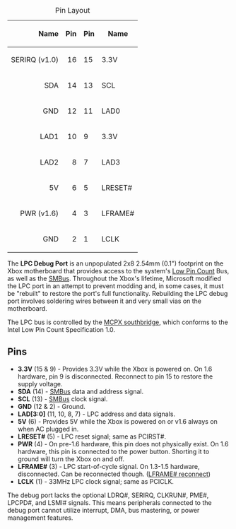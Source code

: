 {|class="wikitable" style="float:right;margin-left:10px;"
|+ Pin Layout
|-
! style="text-align:right" | Name !! style="text-align:right" | Pin !! Pin !! Name
|-
| style="text-align:right" | SERIRQ (v1.0) || style="text-align:right" | 16 || 15 || 3.3V
|-
| style="text-align:right" | SDA || style="text-align:right" | 14 || 13 || SCL
|-
| style="text-align:right" | GND || style="text-align:right" | 12 || 11 || LAD0
|-
| style="text-align:right" | LAD1 || style="text-align:right" | 10 || 9 || 3.3V
|-
| style="text-align:right" | LAD2 || style="text-align:right" | 8 || 7 || LAD3
|-
| style="text-align:right" | 5V || style="text-align:right" | 6 || 5 || LRESET#
|-
| style="text-align:right" | PWR (v1.6) || style="text-align:right" | 4 || 3 || LFRAME#
|-
| style="text-align:right" | GND || style="text-align:right" | 2 || 1 || LCLK
|}

The '''LPC Debug Port''' is an unpopulated 2x8 2.54mm (0.1") footprint on the Xbox motherboard that provides access to the system's [https://en.wikipedia.org/wiki/Low_Pin_Count Low Pin Count] Bus, as well as the [[SMBus]]. Throughout the Xbox's lifetime, Microsoft modified the LPC port in an attempt to prevent modding and, in some cases, it must be "rebuilt" to restore the port's full functionality. Rebuilding the LPC debug port involves soldering wires between it and very small vias on the motherboard.

The LPC bus is controlled by the [[MCPX|MCPX southbridge]], which conforms to the Intel Low Pin Count Specification 1.0.

== Pins ==

* '''3.3V''' (15 & 9) - Provides 3.3V while the Xbox is powered on. On 1.6 hardware, pin 9 is disconnected. Reconnect to pin 15 to restore the supply voltage.
* '''SDA''' (14) - [[SMBus]] data and address signal.
* '''SCL''' (13) - [[SMBus]] clock signal.
* '''GND''' (12 & 2) - Ground.
* '''LAD[3:0]''' (11, 10, 8, 7) - LPC address and data signals.
* '''5V''' (6) - Provides 5V while the Xbox is powered on or v1.6 always on when AC plugged in.
* '''LRESET#''' (5) - LPC reset signal; same as PCIRST#.
* '''PWR''' (4) - On pre-1.6 hardware, this pin does not physically exist. On 1.6 hardware, this pin is connected to the power button. Shorting it to ground will turn the Xbox on and off.
* '''LFRAME#''' (3) - LPC start-of-cycle signal. On 1.3-1.5 hardware, disconnected. Can be reconnected though. ([[LFRAME# reconnect]])
* '''LCLK''' (1) - 33MHz LPC clock signal; same as PCICLK.

The debug port lacks the optional LDRQ#, SERIRQ, CLKRUN#, PME#, LPCPD#, and LSMI# signals. This means peripherals connected to the debug port cannot utilize interrupt, DMA, bus mastering, or power management features.